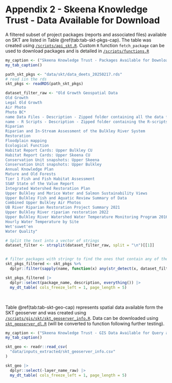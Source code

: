 

# **Appendix 2 - Skeena Knowledge Trust - Data Available for Download ** {-}


A filtered subset of project packages (reports and associated files) available on SKT are listed in Table \@ref(tab:tab-skt-pkgs-cap). The table was created using [`/scripts/api_skt.R`](https://github.com/NewGraphEnvironment/restoration_wedzin_kwa_2024/tree/main/scripts/api_skt.R). Custom `R` function `fetch_package` can be used to download packages and is detailed in  [`/scripts/functions.R`](https://github.com/NewGraphEnvironment/restoration_wedzin_kwa_2024/tree/main/scripts/functions.R)

```r
my_caption <- ("Skeena Knowledge Trust - Packages Available for Download")
my_tab_caption()
```


```r

path_skt_pkgs <- "data/skt/data_deets_20250217.rds"
# read iin the rds
skt_pkgs <- readRDS(path_skt_pkgs)

dataset_filter_raw <- "Old Growth Geospatial Data
Old Growth
Legal Old Growth
Air Photo
Photo BC*
name Data Files - Description - Zipped folder containing all the data files used for analysis
name - R Scripts - Description - Zipped folder containing the R-scripts used for data analysis
Riparian
Riparian and In-Stream Assessment of the Bulkley River System
Restoration
Floodplain mapping
Ecological Function
Habitat Report Cards: Upper Bulkley CU
Habitat Report Cards: Upper Skeena CU
Conservation Unit snapshots: Upper Skeena
Conservation Unit snapshots: Upper Bulkley
Annual Knowledge Plan
Mature and Old Forests
Tier 1 Fish and Fish Habitat Assessment
SSAF State of the Value Report
Integrated Watershed Restoration Plan
Upper Bulkley and Morice Water and Salmon Sustainability Views
Upper Bulkley Fish and Aquatic Review Summary of Data
Combined Upper Bulkley Air Photos
UB River Riparian Restoration Project Summary 2021
Upper Bulkley River riparian restoration 2022
Upper Bulkley River Watershed Water Temperature Monitoring Program 2016-21 Data Report
Hourly Water Temperature by Site
Wet'suwet'en
Water Quality"

# Split the text into a vector of strings
dataset_filter <- strsplit(dataset_filter_raw, split = "\n")[[1]]


# filter packages with stringr to find the ones that contain any of the strings in text_filter
skt_pkgs_filtered <- skt_pkgs %>%
  dplyr::filter(sapply(name, function(x) any(str_detect(x, dataset_filter))))

skt_pkgs_filtered |> 
  dplyr::select(package_name, description, everything()) |> 
  my_dt_table( cols_freeze_left = 1, page_length = 5)

```

<br>

Table \@ref(tab:tab-skt-geo-cap) represents spatial data available form the SKT geoserver and was created using [`/scripts/gis/skt/skt_geoserver_info.R`](https://github.com/NewGraphEnvironment/restoration_wedzin_kwa_2024/tree/main/scripts/gis/skt/skt_geoserver_info.R). Data
can be downloaded using [`skt_geoserver_dl.R`](https://github.com/NewGraphEnvironment/restoration_wedzin_kwa_2024/tree/main/scripts/gis/skt/skt_geoserver_dl.R) (will be converted to function following further testing).


```r
my_caption <- ("Skeena Knowledge Trust - GIS Data Available for Query and Download")
my_tab_caption()
```


```r

skt_geo <- readr::read_csv(
  "data/inputs_extracted/skt_geoserver_info.csv"
)

skt_geo |> 
  dplyr::select(-layer_name_raw) |> 
  my_dt_table( cols_freeze_left = 1, page_length = 5)

```


